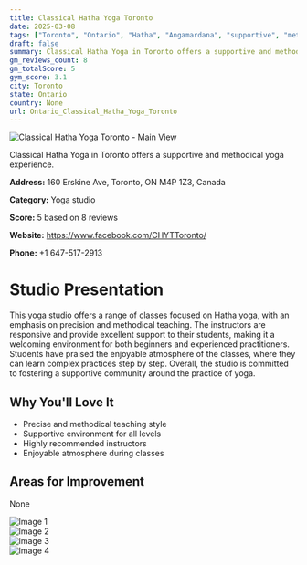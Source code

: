 ```yaml
---
title: Classical Hatha Yoga Toronto
date: 2025-03-08
tags: ["Toronto", "Ontario", "Hatha", "Angamardana", "supportive", "methodical", "Toronto"]  
draft: false
summary: Classical Hatha Yoga in Toronto offers a supportive and methodical yoga experience.
gm_reviews_count: 8
gm_totalScore: 5
gym_score: 3.1
city: Toronto
state: Ontario
country: None
url: Ontario_Classical_Hatha_Yoga_Toronto
---
```


<div className="aspect-[16/9] relative my-8">
  <img 
    src="https://lh5.googleusercontent.com/p/AF1QipNWWKqCy5DmJ-U9YXCi15IYPMZuQY0okEon1gi5=w1920-h1080-k-no"
    alt="Classical Hatha Yoga Toronto - Main View"
    className="object-cover absolute inset-0 w-full h-full rounded-lg"
  />
</div>

Classical Hatha Yoga in Toronto offers a supportive and methodical yoga experience.

**Address:** 160 Erskine Ave, Toronto, ON M4P 1Z3, Canada

**Category:** Yoga studio

**Score:** 5 based on 8 reviews

**Website:** https://www.facebook.com/CHYTToronto/

**Phone:** +1 647-517-2913

# Studio Presentation

This yoga studio offers a range of classes focused on Hatha yoga, with an emphasis on precision and methodical teaching. The instructors are responsive and provide excellent support to their students, making it a welcoming environment for both beginners and experienced practitioners. Students have praised the enjoyable atmosphere of the classes, where they can learn complex practices step by step. Overall, the studio is committed to fostering a supportive community around the practice of yoga.



## Why You'll Love It

- Precise and methodical teaching style
- Supportive environment for all levels
- Highly recommended instructors
- Enjoyable atmosphere during classes

## Areas for Improvement

None

<div className="grid grid-cols-1 xl:grid-cols-2 gap-4 my-8">
<div className="aspect-[4/3] relative"><img src="https://lh5.googleusercontent.com/p/AF1QipOwS_PeBCWZkSzRx4PFtgaauU0S5y41BLC0DwKx=w1920-h1080-k-no" alt="Image 1" className="object-cover absolute inset-0 w-full h-full rounded-lg" /></div>
<div className="aspect-[4/3] relative"><img src="https://lh5.googleusercontent.com/p/AF1QipMJWkzo1OQ4w-U_tKyXzpngYflwbn8Uf1t-T5ho=w1920-h1080-k-no" alt="Image 2" className="object-cover absolute inset-0 w-full h-full rounded-lg" /></div>
<div className="aspect-[4/3] relative"><img src="https://streetviewpixels-pa.googleapis.com/v1/thumbnail?panoid=ShV0GGfkOgkVVKflif_0Vw&cb_client=maps_sv.tactile.gps&w=203&h=100&yaw=348.24875&pitch=0&thumbfov=100" alt="Image 3" className="object-cover absolute inset-0 w-full h-full rounded-lg" /></div>
<div className="aspect-[4/3] relative"><img src="https://lh5.googleusercontent.com/p/AF1QipMG8zwhWLBQvfRtPhTjbEWufgj7LBpBAKy3fOJS=w1920-h1080-k-no" alt="Image 4" className="object-cover absolute inset-0 w-full h-full rounded-lg" /></div>
</div>
